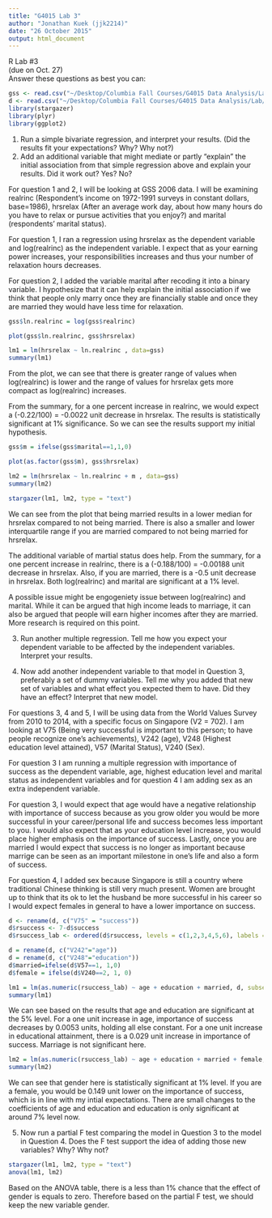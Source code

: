 ```yaml
---
title: "G4015 Lab 3"
author: "Jonathan Kuek (jjk2214)"
date: "26 October 2015"
output: html_document
---
```


R Lab #3  
(due on Oct. 27)  
Answer these questions as best you can:  
```r
gss <- read.csv("~/Desktop/Columbia Fall Courses/G4015 Data Analysis/Lab/Week 2/GSS.2006.csv.xls", header = TRUE)
d <- read.csv("~/Desktop/Columbia Fall Courses/G4015 Data Analysis/Lab/Lab 3/WVS.csv-2.xls", header = TRUE)
library(stargazer)
library(plyr)
library(ggplot2)
```


1. Run a simple bivariate regression, and interpret your results. (Did the results fit your expectations? Why? Why not?)  
2. Add an additional variable that might mediate or partly "explain" the initial association from that simple regression above and explain your results. Did it work out? Yes? No?  

For question 1 and 2, I will be looking at GSS 2006 data. I will be examining realrinc (Respondent's income on 1972-1991 surveys in constant dollars, base=1986), hrsrelax (After an average work day, about how many hours do you have to relax or pursue activities that you enjoy?) and marital (respondents' marital status).

For question 1, I ran a regression using hrsrelax as the dependent variable and log(realrinc) as the independent variable. I expect that as your earning power increases, your responsibilities increases and thus your number of relaxation hours decreases.

For question 2, I added the variable marital after recoding it into a binary variable. I hypothesize that it can help explain the initial association if we think that people only marry once they are financially stable and once they are married they would have less time for relaxation.
```r
gss$ln.realrinc = log(gss$realrinc)

plot(gss$ln.realrinc, gss$hrsrelax)

lm1 = lm(hrsrelax ~ ln.realrinc , data=gss) 
summary(lm1)
```
From the plot, we can see that there is greater range of values when log(realrinc) is lower and the range of values for hrsrelax gets more compact as log(realrinc) increases.

From the summary, for a one percent increase in realrinc, we would expect a (-0.22/100) = -0.0022 unit decrease in hrsrelax. The results is statistically significant at 1% significance. So we can see the results support my initial hypothesis.

```r
gss$m = ifelse(gss$marital==1,1,0)

plot(as.factor(gss$m), gss$hrsrelax)

lm2 = lm(hrsrelax ~ ln.realrinc + m , data=gss) 
summary(lm2)

stargazer(lm1, lm2, type = "text")
```

We can see from the plot that being married results in a lower median for hrsrelax compared to not being married. There is also a smaller and lower interquartile range if you are married compared to not being married for hrsrelax.  

The additional variable of martial status does help. From the summary, for a one percent increase in realrinc, there is a (-0.188/100) = -0.00188 unit decrease in hrsrelax. Also, if you are married, there is a -0.5 unit decrease in hrsrelax. Both log(realrinc) and marital are significant at a 1% level.

A possible issue might be engogeniety issue between log(realrinc) and marital. While it can be argued that high income leads to marriage, it can also be argued that people will earn higher incomes after they are married. More research is required on this point.

3. Run another multiple regression. Tell me how you expect your dependent variable to be affected by the independent variables. Interpret your results.  

4. Now add another independent variable to that model in Question 3, preferably a set of dummy variables. Tell me why you added that new set of variables and what effect you expected them to have. Did they have an effect? Interpret that new model.  

For questions 3, 4 and 5, I will be using data from the World Values Survey from 2010 to 2014, with a specific focus on Singapore (V2 = 702). I am looking at V75 (Being very successful is important to this person; to have people recognize one’s achievements), V242 (age), V248 (Highest education level attained), V57 (Marital Status), V240 (Sex).

For question 3 I am running a multiple regression with importance of success as the dependent variable, age, highest education level and marital status as independent variables and for question 4 I am adding sex as an extra independent variable.

For question 3, I would expect that age would have a negative relationship with importance of success because as you grow older you would be more successful in your career/personal life and success becomes less important to you. I would also expect that as your education level increase, you would place higher emphasis on the importance of success. Lastly, once you are married I would expect that success is no longer as important because marrige can be seen as an important milestone in one's life and also a form of success.

For question 4, I added sex because Singapore is still a country where traditional Chinese thinking is still very much present. Women are brought up to think that its ok to let the husband be more successful in his career so I would expect females in general to have a lower importance on success.

```r


d <- rename(d, c("V75" = "success"))
d$rsuccess <- 7-d$success
d$rsuccess_lab <- ordered(d$rsuccess, levels = c(1,2,3,4,5,6), labels = c("Not at all like me", "2", "3", "4", "5", "Very much like me"))

d = rename(d, c("V242"="age"))
d = rename(d, c("V248"="education"))
d$married=ifelse(d$V57==1, 1,0)
d$female = ifelse(d$V240==2, 1, 0)

lm1 = lm(as.numeric(rsuccess_lab) ~ age + education + married, d, subset=V2==702)
summary(lm1)
```
We can see based on the results that age and education are significant at the 5% level. For a one unit increase in age, importance of success decreases by 0.0053 units, holding all else constant. For a one unit increase in educational attainment, there is a 0.029 unit increase in importance of success. Marriage is not significant here.

```r
lm2 = lm(as.numeric(rsuccess_lab) ~ age + education + married + female, d, subset=V2==702)
summary(lm2)

```
We can see that gender here is statistically significant at 1% level. If you are a female, you would be 0.149 unit lower on the importance of success, which is in line with my intial expectations. There are small changes to the coefficients of age and education and education is only significant at around 7% level now.

5. Now run a partial F test comparing the model in Question 3 to the model in Question 4. Does the F test support the idea of adding those new variables? Why? Why not?  

```r
stargazer(lm1, lm2, type = "text")
anova(lm1, lm2)
```
Based on the ANOVA table, there is a less than 1% chance that the effect of gender is equals to zero. Therefore based on the partial F test, we should keep the new variable gender. 
